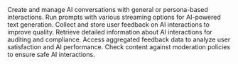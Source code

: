 
<CardGroup cols={2}>
  <Card title="Conversations API" icon="comments" href="/api-ref/conversations/overview">
    Create and manage AI conversations with general or persona-based interactions.
  </Card>
  <Card title="Prompts API" icon="terminal" href="/api-ref/prompts/overview">
    Run prompts with various streaming options for AI-powered text generation.
  </Card>
  <Card title="Capture Feedback API" icon="thumbs-up" href="/api-ref/capture-feedback/overview">
    Collect and store user feedback on AI interactions to improve quality.
  </Card>
  <Card title="Audit Report API" icon="clipboard-check" href="/api-ref/audit-report/overview">
    Retrieve detailed information about AI interactions for auditing and compliance.
  </Card>
  <Card title="Feedback Report API" icon="chart-bar" href="/api-ref/feedback-report/overview">
    Access aggregated feedback data to analyze user satisfaction and AI performance.
  </Card>
  <Card title="Moderations API" icon="shield" href="/api-ref/moderations/overview">
    Check content against moderation policies to ensure safe AI interactions.
  </Card>
</CardGroup>